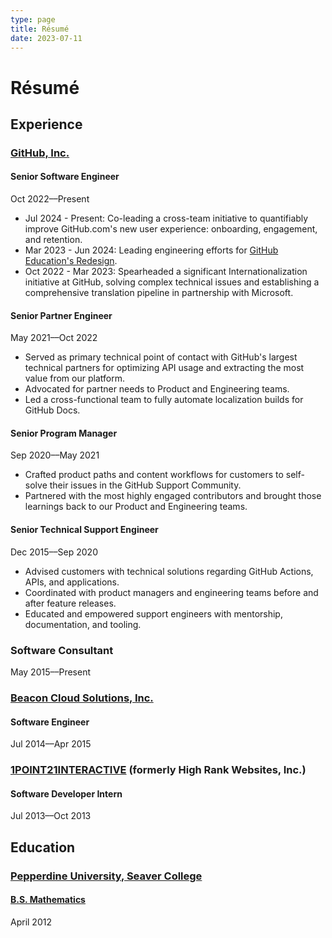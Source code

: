 ```yaml
---
type: page
title: Résumé
date: 2023-07-11
---
```


# Résumé

## Experience

### [GitHub, Inc.](https://github.com/)

#### Senior Software Engineer
Oct 2022––Present

- Jul 2024 - Present: Co-leading a cross-team initiative to quantifiably improve GitHub.com's new user experience: onboarding, engagement, and retention.
- Mar 2023 - Jun 2024: Leading engineering efforts for [GitHub Education's Redesign](https://github.blog/changelog/2024-04-01-github-education-redesign/).
- Oct 2022 - Mar 2023: Spearheaded a significant Internationalization initiative at GitHub, solving complex technical issues and establishing a comprehensive translation pipeline in partnership with Microsoft.

#### Senior Partner Engineer
May 2021––Oct 2022

- Served as primary technical point of contact with GitHub's largest technical partners for optimizing API usage and extracting the most value from our platform.
- Advocated for partner needs to Product and Engineering teams.
- Led a cross-functional team to fully automate localization builds for GitHub Docs.

#### Senior Program Manager
Sep 2020––May 2021

- Crafted product paths and content workflows for customers to self-solve their issues in the GitHub Support Community.
- Partnered with the most highly engaged contributors and brought those learnings back to our Product and Engineering teams.

#### Senior Technical Support Engineer
Dec 2015––Sep 2020

- Advised customers with technical solutions regarding GitHub Actions, APIs, and applications.
- Coordinated with product managers and engineering teams before and after feature releases.
- Educated and empowered support engineers with mentorship, documentation, and tooling.

### Software Consultant

May 2015––Present

### [Beacon Cloud Solutions, Inc.](https://www.beaconcloudsolutions.com/)

#### Software Engineer
Jul 2014––Apr 2015

### [1POINT21INTERACTIVE](https://www.1point21interactive.com/) (formerly High Rank Websites, Inc.)

#### Software Developer Intern
Jul 2013––Oct 2013

## Education

### [Pepperdine University, Seaver College](https://seaver.pepperdine.edu/)

#### [B.S. Mathematics](https://seaver.pepperdine.edu/natural-science/undergraduate/mathematics/)
April 2012
